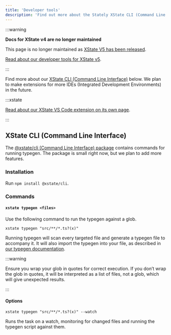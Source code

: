 ```yaml
---
title: 'Developer tools'
description: 'Find out more about the Stately XState CLI (Command Line Interface) and other dev tools available for Stately and XState.'
---
```


:::warning

**Docs for XState v4 are no longer maintained**

This page is no longer maintained as [XState V5 has been released](/blog/2023-12-01-xstate-v5).

[Read about our developer tools for XState v5](/docs/developer-tools).

:::

Find more about our [XState CLI (Command Line Interface)](#xstate-cli-command-line-interface) below. We plan to make extensions for more IDEs (Integrated Development Environments) in the future.

:::xstate

[Read about our XState VS Code extension on its own page](/tools/xstate-vscode-extension.mdx).

:::

## XState CLI (Command Line Interface)

The [@xstate/cli (Command Line Interface) package](https://github.com/statelyai/xstate-tools/tree/master/apps/cli) contains commands for running typegen. The package is small right now, but we plan to add more features.

### Installation

Run `npm install @xstate/cli`.

### Commands

#### `xstate typegen <files>`

Use the following command to run the typegen against a glob.

`xstate typegen "src/**/*.ts?(x)"`

Running typegen will scan every targeted file and generate a typegen file to accompany it. It will also import the typegen into your file, as described in [our typegen documentation](/xstate/typescript/typegen.mdx).

:::warning

Ensure you wrap your glob in quotes for correct execution. If you don’t wrap the glob in quotes, it will be interpreted as a list of files, not a glob, which will give unexpected results.

:::

#### Options

`xstate typegen "src/**/*.ts?(x)" --watch`

Runs the task on a watch, monitoring for changed files and running the typegen script against them.
